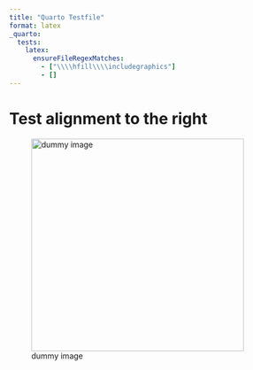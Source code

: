 ```yaml
---
title: "Quarto Testfile"
format: latex
_quarto:
  tests:
    latex:
      ensureFileRegexMatches:
        - ["\\\\hfill\\\\includegraphics"]
        - []
---
```


# Test alignment to the right

![dummy image](test_image_r.jpg){#fig-logor fig-align="right"  width=4in}